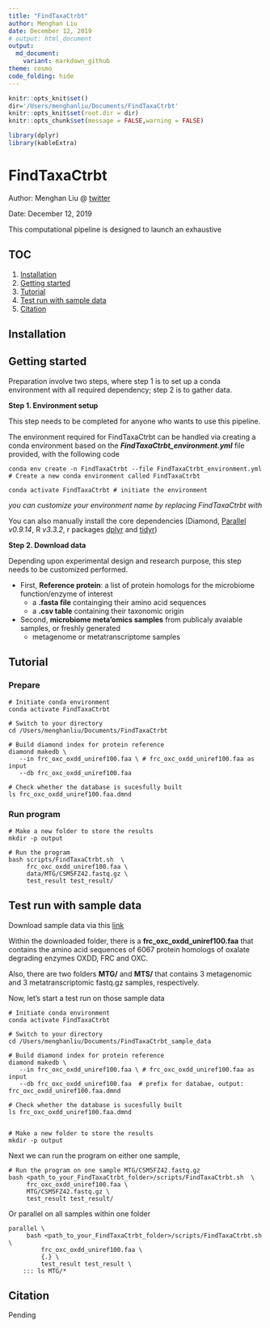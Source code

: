 ```yaml
---
title: "FindTaxaCtrbt"
author: Menghan Liu
date: December 12, 2019
# output: html_document
output:
  md_document:
    variant: markdown_github
theme: cosmo
code_folding: hide
---
```



```r
knitr::opts_knit$set()
dir='/Users/menghanliu/Documents/FindTaxaCtrbt'
knitr::opts_knit$set(root.dir = dir)
knitr::opts_chunk$set(message = FALSE,warning = FALSE)
```

```r
library(dplyr)
library(kableExtra)
```

# FindTaxaCtrbt

Author: Menghan Liu  @ [twitter](https://twitter.com/menghan_liu) 

Date: December 12, 2019

This computational pipeline is designed to launch an exhaustive 



## TOC 

1. [Installation](#installation)
2. [Getting started](#Getting-started)
3. [Tutorial](#tutorial)
4. [Test run with sample data](#Test-run-with-sample-data)
5. [Citation](#citation)


## Installation 


## Getting started  


Preparation involve two steps, where step 1 is to set up a conda environment with all required dependency; step 2 is to gather data.


**Step 1. Environment setup**

This step needs to be completed for anyone who wants to use this pipeline. 

The environment required for FindTaxaCtrbt can be handled via creating a conda environment based on the ***FindTaxaCtrbt_environment.yml*** file provided, with the following code

```
conda env create -n FindTaxaCtrbt --file FindTaxaCtrbt_environment.yml # Create a new conda environment called FindTaxaCtrbt

conda activate FindTaxaCtrbt # initiate the environment
```

*you can customize your environment name by replacing FindTaxaCtrbt with <name_of_your_choice>*


You can also manually install the core dependencies (Diamond, [Parallel](https://www.gnu.org/software/parallel/parallel_tutorial.html) *v0.9.14*, R *v3.3.2*, r packages [dplyr](https://cran.r-project.org/web/packages/dplyr/index.html) and [tidyr](https://cran.r-project.org/web/packages/tidyr/index.html))
   
   
**Step 2. Download data**

Depending upon experimental design and research purpose, this step needs to be customized performed. 

* First, **Reference protein**: a list of protein homologs for the microbiome function/enzyme of interest
   - a **.fasta file** containging their amino acid sequences
   - a **.csv table** containing their taxonomic origin 
  
* Second, **microbiome meta'omics samples** from publicaly avaiable samples, or freshly generated
   - metagenome or metatranscriptome samples
   


## Tutorial

### Prepare

```
# Initiate conda environment
conda activate FindTaxaCtrbt 

# Switch to your directory
cd /Users/menghanliu/Documents/FindTaxaCtrbt

# Build diamond index for protein reference 
diamond makedb \
   --in frc_oxc_oxdd_uniref100.faa \ # frc_oxc_oxdd_uniref100.faa as input
   --db frc_oxc_oxdd_uniref100.faa  
   
# Check whether the database is sucesfully built 
ls frc_oxc_oxdd_uniref100.faa.dmnd
```


### Run program

```
# Make a new folder to store the results 
mkdir -p output

# Run the program
bash scripts/FindTaxaCtrbt.sh  \
     frc_oxc_oxdd_uniref100.faa \
     data/MTG/CSM5FZ42.fastq.gz \
     test_result test_result/
```




## Test run with sample data 

Download sample data via this [link](https://drive.google.com/drive/u/1/folders/1zh-nD4X3bhZAx9XbdMjOeJCp-jZc4XL6)

Within the downloaded folder, there is a **frc_oxc_oxdd_uniref100.faa** that contains the amino acid sequences of 6067 protein homologs of oxalate degrading enzymes OXDD, FRC and OXC. 

Also, there are two folders **MTG/** and **MTS/** that contains 3 metagenomic and 3 metatranscriptomic fastq.gz samples, respectively.
<!-- For example, I am interested in the oxalyl-coA decarboxylase (OXC), which is involved in the oxalate degradation function. -->
<!-- Therefore, I found a [homologous protein family](http://www.ebi.ac.uk/interpro/entry/InterPro/IPR017660/) for OXC at Uniprot. -->

<!-- ```{r example table, echo=FALSE,eval=TRUE} -->
<!-- table_dir='/Volumes/Research/blaserlab/blaserlabspace/Members/Menghan_Liu/ODE/human_metagenomics/0_data/ODE_tnaA_info.csv' -->

<!-- read.csv(table_dir) %>% -->
<!--   head() %>% -->
<!--   dplyr::mutate(UniprotID = name, -->
<!--                 Strain = Species) %>% -->
<!--   tidyr::separate(Species, into = c("Genus","Species"),sep=" ",extra="drop") %>% -->
<!--   dplyr::select(UniprotID,Description,Phylum, Family, Genus, Species, Strain) %>% -->
<!--   knitr::kable(format = "markdown") %>% -->
<!--   kable_styling(font_size = 7, full_width = F)  -->
<!-- ``` -->

Now, let's start a test run on those sample data

```
# Initiate conda environment
conda activate FindTaxaCtrbt 

# Switch to your directory
cd /Users/menghanliu/Documents/FindTaxaCtrbt_sample_data

# Build diamond index for protein reference 
diamond makedb \
   --in frc_oxc_oxdd_uniref100.faa \ # frc_oxc_oxdd_uniref100.faa as input
   --db frc_oxc_oxdd_uniref100.faa  # prefix for databae, output: frc_oxc_oxdd_uniref100.faa.dmnd
   
# Check whether the database is sucesfully built 
ls frc_oxc_oxdd_uniref100.faa.dmnd


# Make a new folder to store the results 
mkdir -p output

```

Next we can run the program on either one sample, 
```
# Run the program on one sample MTG/CSM5FZ42.fastq.gz
bash <path_to_your_FindTaxaCtrbt_folder>/scripts/FindTaxaCtrbt.sh  \
     frc_oxc_oxdd_uniref100.faa \
     MTG/CSM5FZ42.fastq.gz \
     test_result test_result/
```     


Or parallel on all samples within one folder


```
parallel \
     bash <path_to_your_FindTaxaCtrbt_folder>/scripts/FindTaxaCtrbt.sh  \
         frc_oxc_oxdd_uniref100.faa \
         {.} \
         test_result test_result \
    ::: ls MTG/*
```


## Citation 

Pending





